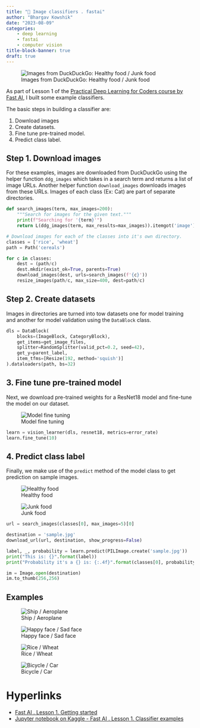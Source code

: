 ```yaml
---
title: "🐶 Image classifiers . fastai"
author: "Bhargav Kowshik"
date: "2023-08-09"
categories:
    - deep learning
    - fastai
    - computer vision
title-block-banner: true
draft: true
---
```


:::{.column-body-outset}
![Images from DuckDuckGo: Healthy food / Junk food](/static/images/building-an-image-classifier/healthy-food-vs-junk-food-samples.png)
:::

As part of Lesson 1 of the [Practical Deep Learning for Coders course by Fast AI](https://course.fast.ai), I built some example classifiers.

The basic steps in building a classifier are:

1. Download images
2. Create datasets.
3. Fine tune pre-trained model.
4. Predict class label.


## Step 1. Download images

For these examples, images are downloaded from DuckDuckGo using the helper function `ddg_images` which takes in a search term and returns a list of image URLs. Another helper function `download_images` downloads images from these URLs. Images of each class (Ex: Cat) are part of separate directories.

```python
def search_images(term, max_images=200):
    """Search for images for the given text."""
    print(f"Searching for '{term}'")
    return L(ddg_images(term, max_results=max_images)).itemgot('image')

# Download images for each of the classes into it's own directory.
classes = ['rice', 'wheat']
path = Path('cereals')

for c in classes:
    dest = (path/c)
    dest.mkdir(exist_ok=True, parents=True)
    download_images(dest, urls=search_images(f'{c}'))
    resize_images(path/c, max_size=400, dest=path/c)
```


## Step 2. Create datasets

Images in directories are turned into tow datasets one for model training and another for model validation using the `DataBlock` class.

```python
dls = DataBlock(
    blocks=(ImageBlock, CategoryBlock),
    get_items=get_image_files,
    splitter=RandomSplitter(valid_pct=0.2, seed=42),
    get_y=parent_label,
    item_tfms=[Resize(192, method='squish')]
).dataloaders(path, bs=32)
```

## 3. Fine tune pre-trained model

Next, we download pre-trained weights for a ResNet18 model and fine-tune the model on our dataset.

![Model fine tuning](/static/images/building-an-image-classifier/happy-face-vs-sad-face-performance.png)

```python
learn = vision_learner(dls, resnet18, metrics=error_rate)
learn.fine_tune(10)
```

## 4. Predict class label

Finally, we make use of the `predict` method of the model class to get prediction on sample images.

::: {layout-ncol=2}
![Healthy food](/static/images/building-an-image-classifier/healthy-food-prediction.png)

![Junk food](/static/images/building-an-image-classifier/junk-food-prediction.png)
:::

```python
url = search_images(classes[0], max_images=5)[0]

destination = 'sample.jpg'
download_url(url, destination, show_progress=False)

label, _, probability = learn.predict(PILImage.create('sample.jpg'))
print("This is: {}".format(label))
print("Probability it's a {} is: {:.4f}".format(classes[0], probability[0]))

im = Image.open(destination)
im.to_thumb(256,256)
```

## Examples

::: {layout-ncol=2}

![Ship / Aeroplane](/static/images/building-an-image-classifier/ship-vs-aeroplane-samples.png)

![Happy face / Sad face](/static/images/building-an-image-classifier/happy-face-vs-sad-face-samples.png)

![Rice / Wheat](/static/images/building-an-image-classifier/rice-vs-wheat-samples.png)

![Bicycle / Car](/static/images/building-an-image-classifier/bicycle-vs-car-samples.png)

:::


# Hyperlinks

- [Fast AI . Lesson 1. Getting started](https://course.fast.ai/Lessons/lesson1.html)
- [Jupyter notebook on Kaggle - Fast AI . Lesson 1. Classifier examples](https://www.kaggle.com/bkowshik/fast-ai-lesson-1-classifier-examples)
